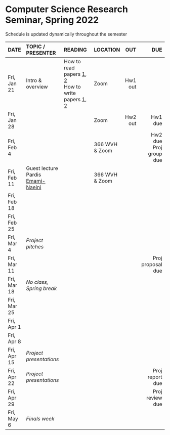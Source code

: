 <h1> Computer Science Research Seminar, Spring 2022 </h1>
Schedule is updated dynamically throughout the semester
</br>

<font size="3">

| DATE        | TOPIC / PRESENTER |READING           |LOCATION |      OUT |        DUE |
| ---------   |:-----------------|:---------------------------|:--------| --------:| ----------:|
| Fri, Jan 21 | Intro & overview |  How to read papers [1](https://dl.acm.org/citation.cfm?id=1595493), [2](https://dl.acm.org/citation.cfm?id=1273458)<br>How to write papers [1](https://homes.cs.washington.edu/~mernst/advice/write-technical-paper.html), [2](https://www.nature.com/articles/d41586-019-02918-5)       | Zoom |  Hw1 out |            |
| Fri, Jan 28 |                  |            | Zoom       |  Hw2 out | Hw1 due    |
| Fri, Feb 4  |                  |            |  366 WVH</br>& Zoom  |          |  Hw2 due</br>Proj group due   |
| Fri, Feb 11 | Guest lecture</br>Pardis [Emami-Naeini](https://homes.cs.washington.edu/~pemamina/)                 |            |  366 WVH</br>& Zoom   |          |            |
| Fri, Feb 18 |                  |            |            |          |            |
| Fri, Feb 25 |                  |            |            |          |            |
| Fri, Mar 4  |  *Project pitches*  |         |            |          |            |
| Fri, Mar 11 |                  |            |            |          | Proj proposal due |
| Fri, Mar 18 | *No class, Spring break* |    |            |          |            |
| Fri, Mar 25 |                  |            |            |          |            |
| Fri, Apr 1  |                  |            |            |          |            |
| Fri, Apr 8  |                  |            |            |          |            |
| Fri, Apr 15 | *Project presentations*  |    |            |          |            |
| Fri, Apr 22 | *Project presentations*  |    |            |          | Proj report due |
| Fri, Apr 29 |                  |            |            |          | Proj review due           |
| Fri, May 6  | *Finals week*    |            |            |          |            |
</font>






